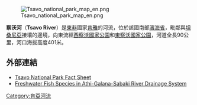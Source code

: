 [[Image:Tsavo_national_park_map_en.png|thumb]]

'''察沃河'''（'''Tsavo River'''）是[[東非|東非]]國家[[肯雅|肯雅]]的河流，位於該國南部[[濱海省_(肯雅)|濱海省]]，毗鄰與[[坦桑尼亞|坦桑尼亞]]接壤的邊境，向東流經[[西察沃國家公園|西察沃國家公園]]和[[東察沃國家公園|東察沃國家公園]]，河道全長90公里，河口海拔高度401米。

==外部連結==
* [https://archive.is/20030508043612/http://www.yptenc.org.uk/docs/factsheets/env_facts/tsavo.html Tsavo National Park Fact Sheet]
* [http://fish.mongabay.com/data/ecosystems/Sabaki%20River.htm Freshwater Fish Species in Athi-Galana-Sabaki River Drainage System] {{Wayback|url=http://fish.mongabay.com/data/ecosystems/Sabaki%20River.htm |date=20160812080042 }}

{{Kenya-stub}}
{{Rivers of Kenya}}
{{DEFAULTSORT:Tsavo}}
[[Category:肯亞河流|Category:肯亞河流]]